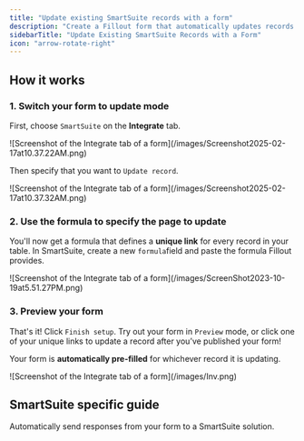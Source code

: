 ```yaml
---
title: "Update existing SmartSuite records with a form"
description: "Create a Fillout form that automatically updates records in SmartSuite whenever a respondent completes your form."
sidebarTitle: "Update Existing SmartSuite Records with a Form"
icon: "arrow-rotate-right"
---
```


## How it works

### 1. Switch your form to update mode

First, choose `SmartSuite` on the **Integrate** tab.

<Frame>
  ![Screenshot of the Integrate tab of a form](/images/Screenshot2025-02-17at10.37.22AM.png)
</Frame>

Then specify that you want to `Update record`.

<Frame style={{ width: '576px', height: '231px' }}>
  ![Screenshot of the Integrate tab of a form](/images/Screenshot2025-02-17at10.37.32AM.png)
</Frame>

### 2. Use the formula to specify the page to update

You'll now get a formula that defines a **unique link** for every record in your table. In SmartSuite, create a new `formula`field and paste the formula Fillout provides.

<Frame style={{ width: '336px', height: '352px' }}>
  ![Screenshot of the Integrate tab of a form](/images/ScreenShot2023-10-19at5.51.27PM.png)
</Frame>

### 3. Preview your form

That's it\! Click `Finish setup`. Try out your form in `Preview` mode, or click one of your unique links to update a record after you’ve published your form\!

Your form is **automatically pre-filled** for whichever record it is updating.

<Frame>
  ![Screenshot of the Integrate tab of a form](/images/Inv.png)
</Frame>

## SmartSuite specific guide

<CardGroup cols={3}>
  <Card title="Create a SmartSuite form" icon="table-list" iconType="regular" color="#FFC738" href="/smartsuite">
    Automatically send responses from your form to a SmartSuite solution.
  </Card>
</CardGroup>
